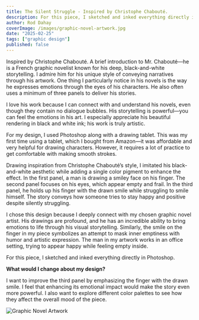 ```yaml
---
title: The Silent Struggle - Inspired by Christophe Chabouté.
description: For this piece, I sketched and inked everything directly in Photoshop.
author: Rod Dahay
coverImage: /images/graphic-novel-artwork.jpg
date: "2025-02-25"
tags: ["graphic design"]
published: false
---
```


Inspired by Christophe Chabouté. A brief introduction to Mr. Chabouté—he is a French graphic novelist known for his deep, black-and-white storytelling. I admire him for his unique style of conveying narratives through his artwork. One thing I particularly notice in his novels is the way he expresses emotions through the eyes of his characters. He also often uses a minimum of three panels to deliver his stories.

I love his work because I can connect with and understand his novels, even though they contain no dialogue bubbles. His storytelling is powerful—you can feel the emotions in his art. I especially appreciate his beautiful rendering in black and white ink; his work is truly artistic.

For my design, I used Photoshop along with a drawing tablet. This was my first time using a tablet, which I bought from Amazon—it was affordable and very helpful for drawing characters. However, it requires a lot of practice to get comfortable with making smooth strokes.

Drawing inspiration from Christophe Chabouté’s style, I imitated his black-and-white aesthetic while adding a single color pigment to enhance the effect. In the first panel, a man is drawing a smiley face on his finger. The second panel focuses on his eyes, which appear empty and frail. In the third panel, he holds up his finger with the drawn smile while struggling to smile himself. The story conveys how someone tries to stay happy and positive despite silently struggling.

I chose this design because I deeply connect with my chosen graphic novel artist. His drawings are profound, and he has an incredible ability to bring emotions to life through his visual storytelling. Similarly, the smile on the finger in my piece symbolizes an attempt to mask inner emptiness with humor and artistic expression. The man in my artwork works in an office setting, trying to appear happy while feeling empty inside.

For this piece, I sketched and inked everything directly in Photoshop.

**What would I change about my design?**

I want to improve the third panel by emphasizing the finger with the drawn smile. I feel that enhancing its emotional impact would make the story even more powerful. I also want to explore different color palettes to see how they affect the overall mood of the piece.

![Graphic Novel Artwork](/images/graphic-novel-artwork-full.jpg)


